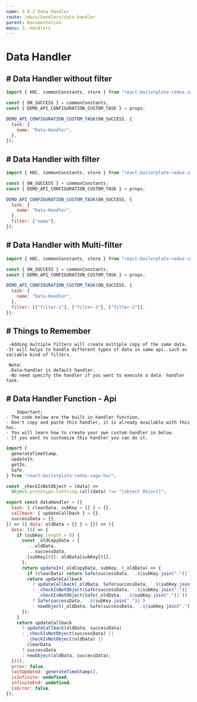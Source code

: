 ```yaml
---
name: 3.0.2 Data Handler
route: /docs/handlers/data-handler
parent: Documentation
menu: 3. Handlers
---
```


# Data Handler

## # Data Handler without filter

```javascript {.line-numbers}
import { HOC, commonConstants, store } from "react-boilerplate-redux-saga-hoc";

const { ON_SUCCESS } = commonConstants;
const { DEMO_API_CONFIGURATION_CUSTOM_TASK } = props;

DEMO_API_CONFIGURATION_CUSTOM_TASK(ON_SUCCESS, {
  task: {
    name: "Data-Handler",
  },
});
```

## # Data Handler with filter

```javascript {.line-numbers}
import { HOC, commonConstants, store } from "react-boilerplate-redux-saga-hoc";

const { ON_SUCCESS } = commonConstants;
const { DEMO_API_CONFIGURATION_CUSTOM_TASK } = props;

DEMO_API_CONFIGURATION_CUSTOM_TASK(ON_SUCCESS, {
  task: {
    name: "Data-Handler",
  },
  filter: ["name"],
});
```

## # Data Handler with Multi-filter

```javascript {.line-numbers}
import { HOC, commonConstants, store } from "react-boilerplate-redux-saga-hoc";

const { ON_SUCCESS } = commonConstants;
const { DEMO_API_CONFIGURATION_CUSTOM_TASK } = props;

DEMO_API_CONFIGURATION_CUSTOM_TASK(ON_SUCCESS, {
  task: {
    name: "Data-Handler",
  },
  filter: [["filter-1"], ["filter-2"], ["filter-2"]],
});
```

## # Things to Remember

     -Adding multiple filters will create multiple copy of the same data.
    -It will helps to handle different types of data in same api..such as variable kind of filters.

     Note:
     -Data-handler is default handler.
     -No need specify the handler if you want to execute a data  handler task.

## # Data Handler Function - Api

        Important:
    - The code below are the built in handler function.
    - Don't copy and paste this handler, it is already available with this hoc.
    - You will learn how to create your own custom handler in below.
    - If you want to customize this handler you can do it.

```javascript {.line-numbers}
import {
  generateTimeStamp,
  updateIn,
  getIn,
  Safe,
} from "react-boilerplate-redux-saga-hoc";

const _checkIsNotObject = (data) =>
  Object.prototype.toString.call(data) !== "[object Object]";

export const dataHandler = ({
  task: { clearData, subKey = [] } = {},
  callback: { updateCallback } = {},
  successData = {},
}) => ({ data: oldData = {} } = {}) => ({
  data: (() => {
    if (subKey.length > 0) {
      const _oldCopyData = {
        ...oldData,
        ...successData,
        [subKey[0]]: oldData[subKey[0]],
      };
      return updateIn(_oldCopyData, subKey, (_oldData) => {
        if (clearData) return Safe(successData, `.${subKey.join(".")}`);
        return updateCallback
          ? updateCallback(_oldData, Safe(successData, `.${subKey.join(".")}`))
          : _checkIsNotObject(Safe(successData, `.${subKey.join(".")}`)) ||
            _checkIsNotObject(Safe(_oldData, `.${subKey.join(".")}`))
          ? Safe(successData, `.${subKey.join(".")}`)
          : newObject(_oldData, Safe(successData, `.${subKey.join(".")}`));
      });
    }
    return updateCallback
      ? updateCallback(oldData, successData)
      : _checkIsNotObject(successData) ||
        _checkIsNotObject(oldData) ||
        clearData
      ? successData
      : newObject(oldData, successData);
  })(),
  error: false,
  lastUpdated: generateTimeStamp(),
  isInfinite: undefined,
  infiniteEnd: undefined,
  isError: false,
});
```
